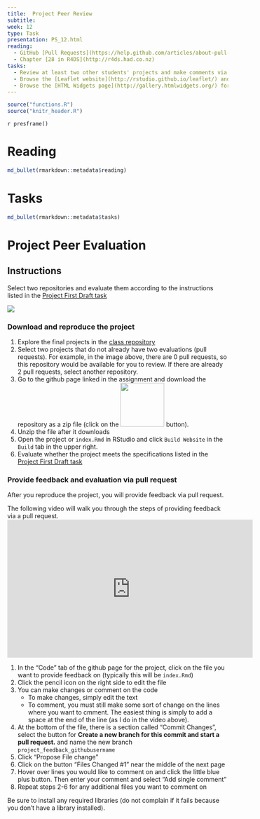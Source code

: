 ```yaml
---
title:  Project Peer Review
subtitle:  
week: 12
type: Task
presentation: PS_12.html
reading:
  - GitHub [Pull Requests](https://help.github.com/articles/about-pull-requests/)
  - Chapter [28 in R4DS](http://r4ds.had.co.nz)
tasks:
  - Review at least two other students' projects and make comments via a _pull request_ in GitHub. 
  - Browse the [Leaflet website](http://rstudio.github.io/leaflet/) and take notes in your readme.md about potential uses in your project. What data could you use?  How would you display it?
  - Browse the [HTML Widgets page](http://gallery.htmlwidgets.org/) for many more examples. Take notes in your readme.md about potential uses in your project.
---
```


```r
source("functions.R")
source("knitr_header.R")
```

`r presframe()`

# Reading

```r
md_bullet(rmarkdown::metadata$reading)
```

# Tasks

```r
md_bullet(rmarkdown::metadata$tasks)
```

# Project Peer Evaluation

## Instructions

Select two repositories and evaluate them according to the instructions listed in the [Project First Draft task](TK_11.html) 

![](project_assets/project_evaluation.png)

### Download and reproduce the project

1) Explore the final projects in the [class repository](https://github.com/AdamWilsonLabEDU?q=finalproject)
2) Select two projects that do not already have two evaluations (pull requests). For example, in the image above, there are 0 pull requests, so this repository would be available for you to review.  If there are already 2 pull requests, select another repository.
2) Go to the github page linked in the assignment and download the repository as a zip file (click on the <img src='project_assets/download.png' width=100> button).
3) Unzip the file after it downloads
4) Open the project or `index.Rmd` in RStudio and click `Build Website` in the `Build` tab in the upper right.
5) Evaluate whether the project meets the specifications listed in the [Project First Draft task](TK_11.html)


### Provide feedback and evaluation via pull request

After you reproduce the project, you will provide feedback via pull request.

The following video will walk you through the steps of providing feedback via a pull request.
<iframe width="560" height="315" src="https://www.youtube.com/embed/wy9EggBhC-M" frameborder="0" allow="accelerometer; autoplay; encrypted-media; gyroscope; picture-in-picture" allowfullscreen></iframe>

1) In the "Code" tab of the github page for the project, click on the file you want to provide feedback on (typically this will be `index.Rmd`)
2) Click the pencil icon on the right side to edit the file
3) You can make changes or comment on the code
   * To make changes, simply edit the text
   * To comment, you must still make some sort of change on the lines where you want to cmment.  The easiest thing is simply to add a space at the end of the line (as I do in the video above).
4) At the bottom of the file, there is a section called "Commit Changes", select the button for **Create a new branch for this commit and start a pull request.** and name the new branch `project_feedback_githubusername`
5) Click "Propose File change"
6) Click on the button "Files Changed #1" near the middle of the next page
7) Hover over lines you would like to comment on and click the little blue plus button.  Then enter your comment and select "Add single comment"
6) Repeat steps 2-6 for any additional files you want to comment on 

Be sure to install any required libraries (do not complain if it fails because you don't have a library installed).

